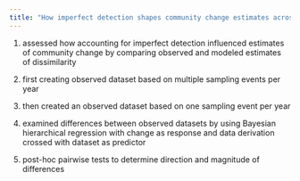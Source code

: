 ```yaml
---
title: "How imperfect detection shapes community change estimates across datasets"
---
```


1. assessed how accounting for imperfect detection influenced estimates of community change by comparing observed and modeled estimates of dissimilarity  

2. first creating observed dataset based on multiple sampling events per year  

3. then created an observed dataset based on one sampling event per year  

4. examined differences between observed datasets by using Bayesian hierarchical regression with change as response and data derivation crossed with dataset as predictor  

5. post-hoc pairwise tests to determine direction and magnitude of differences  